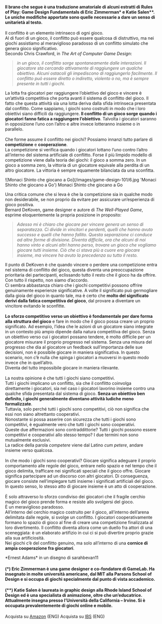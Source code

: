 #### Il brano che segue è una traduzione amatoriale di alcuni estratti di Rules of Play: Game Design Fundamentals di Eric Zimmerman* e Katie Salen**. Le uniche modifiche apportate sono quelle necessarie a dare un senso di unitarietà al testo.

Il conflitto è un elemento intrinseco di ogni gioco.\
Al di fuori di un gioco, il conflitto può essere qualcosa di distruttivo, ma nei giochi assistiamo al meraviglioso paradosso di un conflitto simulato che genera gioco significativo.\
Secondo Chris Crawford, in *The Art of Computer Game Design*:

> *in un gioco, il conflitto sorge spontaneamente dalle interazioni. Il giocatore sta cercando attivamente di raggiungere un qualche obiettivo. Alcuni ostacoli gli impediscono di raggiungerlo facilmente. Il conflitto può essere diretto o indiretto, violento o no, ma è sempre presente in tutti i giochi.*

La lotta fra giocatori per raggiungere l’obiettivo del gioco e vincere è un’attività competitiva che porta avanti il sistema di conflitto del gioco. Il fatto che questa attività sia una lotta deriva dalla sfida intrinseca presentata dal conflitto. Come sappiamo, i giochi sono costruiti in modo che i loro obiettivi siano difficili da raggiungere. **Il conflitto di un gioco sorge quando i giocatori fanno fatica a raggiungere l’obiettivo**. Talvolta i giocatori saranno in opposizione l’uno con l’altro e altre invece lotteranno insieme o in parallelo.\
\
Che forme assume il conflitto nei giochi? Possiamo innanzi tutto parlare di **competizione** e **cooperazione**.\
La competizione si verifica quando i giocatori lottano l’uno contro l’altro all’interno del sistema artificiale di conflitto. Forse il più limpido modello di competizione viene dalla teoria dei giochi: il gioco a somma zero. In un gioco a somma zero, la vittoria di un giocatore equivale alla perdita di un altro giocatore. La vittoria è sempre equamente bilanciata da una sconfitta.

<ImageBlock>
    <Image rounded>![Monaci Shinto che giocano a Go](/images/game-design-101/6.jpg 'Monaci Shinto che giocano a Go')</Image>
    <ImageCaption>Monaci Shinto che giocano a Go</ImageCaption>
</ImageBlock>

Una critica comune che si leva è che la competizione sia in qualche modo non desiderabile, se non proprio da evitare per assicurare un’esperienza di gioco positiva.\
Bernard DeKoven, game designer e autore di *The Well-Played Game*, esprime eloquentemente la propria posizione in proposito:

> *Adesso mi è chiaro che giocare per vincere genera un senso di separatezza. Ci divide in vincitori e perdenti, quelli che hanno avuto successo e quelli che hanno fallito. Questa separazione ci conduce ad altre forme di divisione. Diventa difficile, ora che alcuni di noi hanno vinto e alcuni altri hanno perso, trovare un gioco che vogliamo giocare tutti insieme. Ciò che ci stava più a cuore era giocare insieme, ma vincere ha avuto la precedenza su tutto il resto.*

Il punto di DeKoven è che quando vincere o perdere una competizione entra nel sistema di conflitto del gioco, questa diventa una preoccupazione prioritaria dei partecipanti, eclissando tutto il resto che il gioco ha da offrire.\
Con tutto il rispetto, non siamo d’accordo.\
Ci sembra abbastanza chiaro che i giochi competitivi possono offrire genuinamente esperienze significative. A volte il significato può germogliare dalla gioia del gioco in quanto tale, ma è certo che **molto del significato derivi dalla fatica competitiva del gioco**, dal provare a diventare un vincitore evitando le sconfitte.\
\
**Lo sforzo competitivo verso un obiettivo è fondamentale per dare forma alla struttura del gioco** e fare in modo che il gioco possa creare un proprio significato. Ad esempio, l’idea che le azioni di un giocatore siano integrate in un contesto più ampio dipende dalla natura competitiva del gioco. Senza un obiettivo verso cui i giocatori possano tendere, è molto difficile per un giocatore misurare il proprio progresso nel sistema. Senza una misura del progresso che dia al giocatore un feedback sull’importanza delle sue decisioni, non è possibile giocare in maniera significativa. In questo scenario, non c’è nulla che spinga i giocatori a muoversi in questo modo invece che in quell’altro.\
Diventa del tutto impossibile giocare in maniera rilevante.\
\
La nostra opinione è che tutti i giochi siano competitivi.\
Tutti i giochi implicano un conflitto, sia che il conflitto coinvolga direttamente i giocatori, sia nel caso i giocatori lavorino insieme contro una qualche sfida presentata dal sistema di gioco. **Senza un obiettivo ben definito, i giochi generalmente diventano attività ludiche meno formalizzate**.\
Tuttavia, solo perché tutti i giochi sono competitivi, ciò non significa che essi non siano altrettanto cooperativi.\
Nonostante si possa asserire con sicurezza che tutti i giochi sono competitivi, è egualmente vero che tutti i giochi sono cooperativi.\
Queste due affermazioni sono contraddittorie? Tutti i giochi possono essere competitivi e cooperativi allo stesso tempo? I due termini non sono mutualmente esclusivi.\
La radice della parola *competere* viene dal Latino *cum petere*, andare insieme verso qualcosa.\
\
In che modo i giochi sono cooperativi? Giocare significa adeguare il proprio comportamento alle regole del gioco, entrare nello spazio e nel tempo che il gioco delimita, trafficare nei significati speciali che il gioco offre. Giocare significa partecipare ad un discorso con altri giocatori. Di conseguenza, giocare consiste nell’impiegare tutti insieme i significati artificiali del gioco. In questo senso, lo stesso atto di giocare insieme è un atto di cooperazione.\
\
È solo attraverso lo sforzo condiviso dei giocatori che il fragile cerchio magico del gioco prende forma e resiste allo svolgersi del gioco.\
È un meraviglioso paradosso.\
All’interno del cerchio magico costruito per il gioco, all’interno dell’arena delimitata dalle regole, si svolge un conflitto. I giocatori cooperativamente formano lo spazio di gioco al fine di creare una competizione finalizzata al loro divertimento. Il conflitto diventa allora come un duello fra attori di una sceneggiata: è un elaborato artifizio in cui ci si può divertire proprio grazie alla sua artificiosità.\
Nei giochi c’è del conflitto genuino, ma solo all’interno di una **cornice di ampia cooperazione fra giocatori**.

<ImageBlock>
    <ImageAuthor src="/images/game-design-101/ernest-adams.jpg" alt="Ernest Adams in un disegno di sarahbevan11" width="230" height="334">*Ernest Adams* in un disegno di sarahbevan11</ImageAuthor>
</ImageBlock>

#### (*) Eric Zimmerman è una game designer e co-fondatore di GameLab. Ha insegnato in molte università americane, dal MIT alla Parsons School of Design e si occupa di giochi specialmente dal punto di vista accademico.
#### (**) Katie Salen è laureata in graphic design alla Rhode Island School of Design ed è una specialista di animazione, oltre che un’educatrice. Attualmente insegna presso l’Università della California – Irvine. Si è occupata prevalentemente di giochi online e mobile.

<ShoppingTips>Acquista su [Amazon](https://www.amazon.it/Rules-Play-Game-Design-Fundamentals/dp/0262240459) (ENG)</ShoppingTips>
<ShoppingTips>Acquista su [IBS](https://www.ibs.it/rules-of-play-game-design-libro-inglese-katie-salen-tekinbas-eric-zimmerman/e/9780262240451) (ENG)</ShoppingTips>
